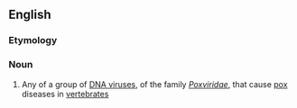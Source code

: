 {{also|Poxvirus}}
==English==

===Etymology===
{{compound|en|pox|virus}}

===Noun===
{{en-noun}}

# Any of a group of [[DNA virus]]es, of the family ''[[Poxviridae]]'', that cause [[pox]] diseases in [[vertebrate]]s